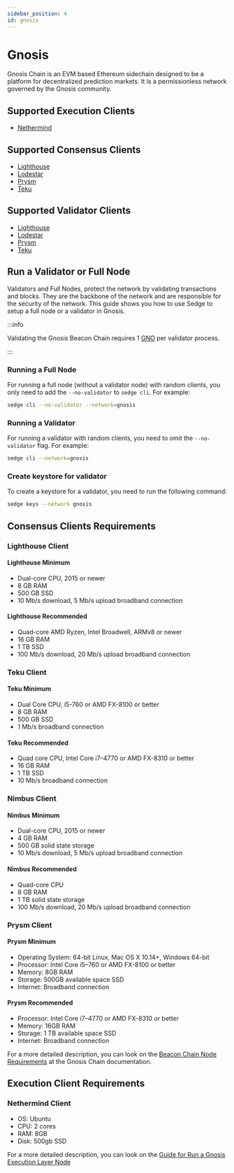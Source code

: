 ```yaml
---
sidebar_position: 4
id: gnosis
---
```


# Gnosis

Gnosis Chain is an EVM based Ethereum sidechain designed to be a platform for decentralized prediction markets.
It is a permissionless network governed by the Gnosis community.

## Supported Execution Clients
- [Nethermind](https://docs.nethermind.io/)

## Supported Consensus Clients
- [Lighthouse](https://lighthouse-book.sigmaprime.io/)
- [Lodestar](https://chainsafe.github.io/lodestar/)
- [Prysm](https://docs.prylabs.network/docs/getting-started/)
- [Teku](https://docs.teku.consensys.net/en/latest/)

## Supported Validator Clients
- [Lighthouse](https://lighthouse-book.sigmaprime.io/)
- [Lodestar](https://chainsafe.github.io/lodestar/)
- [Prysm](https://docs.prylabs.network/docs/getting-started/)
- [Teku](https://docs.teku.consensys.net/en/latest/)

## Run a Validator or Full Node

Validators and Full Nodes, protect the network by validating transactions and blocks. They are the backbone of the
network and are responsible for the security of the network. This guide shows you how to use Sedge to setup a
full node or a validator in Gnosis.

:::info

Validating the Gnosis Beacon Chain requires 1
[GNO](https://docs.gnosischain.com/about/tokens/gno) per validator process.

:::

### Running a Full Node

For running a full node (without a validator node) with random clients, you only need to add the `--no-validator` to `sedge cli`. For example:

```bash
sedge cli --no-validator --network=gnosis
```

### Running a Validator

For running a validator with random clients, you need to omit the `--no-validator` flag. For example:

```bash
sedge cli --network=gnosis
```

### Create keystore for validator

To create a keystore for a validator, you need to run the following command:

```bash
sedge keys --network gnosis
```

## Consensus Clients Requirements

### Lighthouse Client
#### Lighthouse Minimum

- Dual-core CPU, 2015 or newer
- 8 GB RAM
- 500 GB SSD
- 10 Mb/s download, 5 Mb/s upload broadband connection

#### Lighthouse Recommended

- Quad-core AMD Ryzen, Intel Broadwell, ARMv8 or newer
- 16 GB RAM
- 1 TB SSD
- 100 Mb/s download, 20 Mb/s upload broadband connection

### Teku Client
#### Teku Minimum

- Dual Core CPU, i5-760 or AMD FX-8100 or better
- 8 GB RAM
- 500 GB SSD
- 1 Mb/s broadband connection

#### Teku Recommended

- Quad core CPU, Intel Core i7–4770 or AMD FX-8310 or better
- 16 GB RAM
- 1 TB SSD
- 10 Mb/s broadband connection

### Nimbus Client
#### Nimbus Minimum

- Dual-core CPU, 2015 or newer
- 4 GB RAM
- 500 GB solid state storage
- 10 Mb/s download, 5 Mb/s upload broadband connection

#### Nimbus Recommended

- Quad-core CPU
- 8 GB RAM
- 1 TB solid state storage
- 100 Mb/s download, 20 Mb/s upload broadband connection

### Prysm Client
#### Prysm Minimum

- Operating System: 64-bit Linux, Mac OS X 10.14+, Windows 64-bit
- Processor: Intel Core i5–760 or AMD FX-8100 or better
- Memory: 8GB RAM
- Storage: 500GB available space SSD
- Internet: Broadband connection

#### Prysm Recommended

- Processor: Intel Core i7–4770 or AMD FX-8310 or better
- Memory: 16GB RAM
- Storage: 1 TB available space SSD
- Internet: Broadband connection

For a more detailed description, you can look on the [Beacon Chain Node Requirements](https://docs.gnosischain.com/node/consensus-layer-validator#beacon-chain-node-requirements) at the Gnosis Chain documentation.

## Execution Client Requirements

### Nethermind Client
- OS: Ubuntu
- CPU: 2 cores
- RAM: 8GB
- Disk: 500gb SSD

For a more detailed description, you can look on the [Guide for Run a Gnosis Execution Layer Node](https://docs.gnosischain.com/node/execution-layer-validator)
